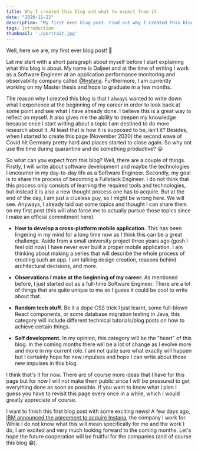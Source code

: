 ```yaml
---
title: Why I created this blog and what to expect from it
date: "2020-11-22"
description: "My first ever blog post. Find out why I created this blog and get a sneak peak on what kind of content you can expect in here."
tags: Introduction
thumbnail: './portrait.jpg'
---
```


Well, here we are, my first ever blog post! 🎉

Let me start with a short paragraph about myself before I start explaining what this blog is about. My name is Daljeet
and at the time of writing I work as a Software Engineer at an application performance monitoring and observability
company called <a href="http://instana.com/" target="_blank" rel="noreferrer">@Instana</a>. Furthermore, I am currently
working on my Master thesis and hope to graduate in a few months.

The reason why I created this blog is that I always wanted to write down what I experience at the beginning of my career
in order to look back at some point and see what I have already done. I believe this is a great way to reflect on myself.
It also gives me the ability to deepen my knowledge because once I start writing about a topic I am destined to do more
research about it. At least that is how it is supposed to be, isn’t it? Besides, when I started to create this page
(November 2020) the second wave of Covid hit Germany pretty hard and places started to close again. So why not use the
time during quarantine and do something productive? 😛

So what can you expect from this blog? Well, there are a couple of things. Firstly, I will write about software development
and maybe the technologies I encounter in my day-to-day life as a Software Engineer. Secondly, my goal is to share the
process of becoming a Fullstack Engineer. I do not think that this process only consists of learning the required tools 
and technologies, but instead it is also a new thought process one has to acquire. But at the end of the day, I am just a 
clueless guy, so I might be wrong here. We will see. Anyways, I already laid out some topics and thought I can share them 
on my first post (this will also force me to actually pursue those topics since I make an official commitment here):

* <b>How to develop a cross-platform mobile application.</b> This has been lingering in my mind for a long time now
as I think this can be a great challenge. Aside from a small university project three years ago (gosh I feel old now)
I have never ever built a proper mobile application. I am thinking about making a series that will describe the whole
process of creating such an app. I am talking design creation, reasons behind architectural decisions, and more.

* <b>Observations I make at the beginning of my career.</b> As mentioned before, I just started out as a full-time 
Software Engineer. There are a lot of things that are quite unique to me so I guess it could be cool to write about that.

* <b>Random tech stuff.</b> Be it a dope CSS trick I just learnt, some full-blown React components, or some database
migration testing in Java, this category will include different technical tutorials/blog posts on how to achieve certain
things.

* <b>Self development.</b> In my opinion, this category will be the "heart" of this blog. In the coming months there
will be a lot of change as I evolve more and more in my current role. I am not quite sure what exactly 
will happen but I certainly hope for new impulses and hope I can write about those new impulses in this blog.

I think that's it for now. There are of course more ideas that I have for this page but for now I will not make
them public since I will be pressured to get everything done as soon as possible. If you want to know what I plan I
guess you have to revisit this page every once in a while, which I would greatly appreciate of course.

I want to finish this first blog post with some exciting news! A few days ago, <a href="https://newsroom.ibm.com/2020-11-18-IBM-to-Acquire-Instana-as-Company-Continues-to-Advance-its-Hybrid-Cloud-and-AI-Strategy" target="_blank" rel="noreferrer">IBM announced the agreement to acquire Instana</a>,
the company I work for. While I do not know what this will mean specifically for me and the work I do, I am excited and
very much looking forward to the coming months. Let's hope the future cooperation will be fruitful for the companies
(and of course this blog 😁).

